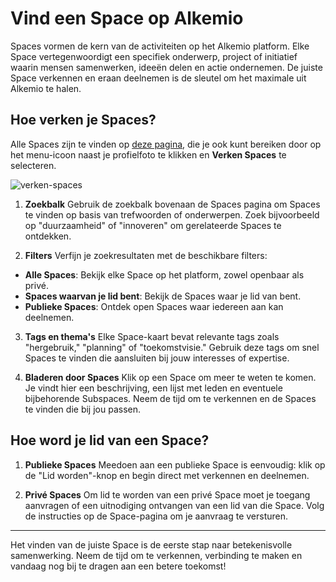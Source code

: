 # Vind een Space op Alkemio

Spaces vormen de kern van de activiteiten op het Alkemio platform. Elke Space vertegenwoordigt een specifiek onderwerp, project of initiatief waarin mensen samenwerken, ideeën delen en actie ondernemen. De juiste Space verkennen en eraan deelnemen is de sleutel om het maximale uit Alkemio te halen.

## Hoe verken je Spaces?

Alle Spaces zijn te vinden op [deze pagina](https://alkem.io/spaces), die je ook kunt bereiken door op het menu-icoon naast je profielfoto te klikken en **Verken Spaces** te selecteren.

![verken-spaces](/menu-explore-spaces.png)<br />

1. **Zoekbalk**
   Gebruik de zoekbalk bovenaan de Spaces pagina om Spaces te vinden op basis van trefwoorden of onderwerpen. Zoek bijvoorbeeld op "duurzaamheid" of "innoveren" om gerelateerde Spaces te ontdekken.
   <br />

2. **Filters**
   Verfijn je zoekresultaten met de beschikbare filters:

- **Alle Spaces**: Bekijk elke Space op het platform, zowel openbaar als privé.
- **Spaces waarvan je lid bent**: Bekijk de Spaces waar je lid van bent.
- **Publieke Spaces**: Ontdek open Spaces waar iedereen aan kan deelnemen.
  <br />

3. **Tags en thema's**
   Elke Space-kaart bevat relevante tags zoals "hergebruik," "planning" of "toekomstvisie." Gebruik deze tags om snel Spaces te vinden die aansluiten bij jouw interesses of expertise.
   <br />

4. **Bladeren door Spaces**
   Klik op een Space om meer te weten te komen. Je vindt hier een beschrijving, een lijst met leden en eventuele bijbehorende Subspaces. Neem de tijd om te verkennen en de Spaces te vinden die bij jou passen.

## Hoe word je lid van een Space?

1. **Publieke Spaces**
   Meedoen aan een publieke Space is eenvoudig: klik op de "Lid worden"-knop en begin direct met verkennen en deelnemen.

2. **Privé Spaces**
   Om lid te worden van een privé Space moet je toegang aanvragen of een uitnodiging ontvangen van een lid van die Space. Volg de instructies op de Space-pagina om je aanvraag te versturen.

---

Het vinden van de juiste Space is de eerste stap naar betekenisvolle samenwerking. Neem de tijd om te verkennen, verbinding te maken en vandaag nog bij te dragen aan een betere toekomst!

